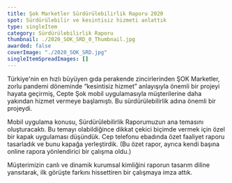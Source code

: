 ```yaml
---
title: Şok Marketler Sürdürülebilirlik Raporu 2020
spot: Sürdürülebilir ve kesintisiz hizmeti anlattık
type: singleItem
category: Sürdürülebilirlik Raporu
thumbnail: ./2020_SOK_SRD_0_Thumbnail.jpg
awarded: false
coverImage: "./2020_SOK_SRD.jpg"
singleItemSpreadImages: []
---
```


Türkiye'nin en hızlı büyüyen gıda perakende zincirlerinden ŞOK Marketler, zorlu pandemi döneminde “kesintisiz hizmet” anlayışıyla önemli bir projeyi hayata geçirmiş, Cepte Şok mobil uygulamasıyla müşterilerine daha yakından hizmet vermeye başlamıştı. Bu sürdürülebilirlik adına önemli bir projeydi.

Mobil uygulama konusu, Sürdürülebilirlik Raporumuzun ana temasını oluşturacaktı. Bu temayı olabildiğince dikkat çekici biçimde vermek için özel bir kapak uygulaması düşündük. Cep telefonu ebadında özet faaliyet raporu tasarladık ve bunu kapağa yerleştirdik. (Bu özet rapor, ayrıca kendi başına online rapora yönlendirici bir çalışma oldu.)

Müşterimizin canlı ve dinamik kurumsal kimliğini raporun tasarım diline yansıtarak, ilk görüşte farkını hissettiren bir çalışmaya imza attık.

